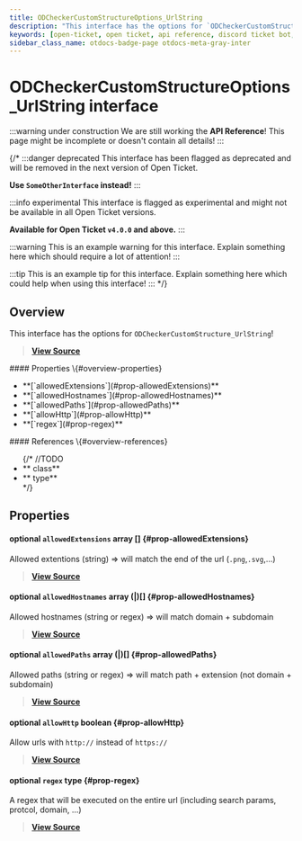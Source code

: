 ```yaml
---
title: ODCheckerCustomStructureOptions_UrlString
description: "This interface has the options for `ODCheckerCustomStructure_UrlString`!"
keywords: [open-ticket, open ticket, api reference, discord ticket bot, interface]
sidebar_class_name: otdocs-badge-page otdocs-meta-gray-inter
---
```

<head>
    <link rel="apple-touch-icon" href="/img/logo_vertical.png"/>
</head>

# ODCheckerCustomStructureOptions_UrlString <M color="gray">interface</M>

:::warning under construction
We are still working the **API Reference**! This page might be incomplete or doesn't contain all details!
:::

{/*
:::danger deprecated
This interface has been flagged as deprecated and will be removed in the next version of Open Ticket.

**Use `SomeOtherInterface` instead!**
:::

:::info experimental
This interface is flagged as experimental and might not be available in all Open Ticket versions.

**Available for Open Ticket `v4.0.0` and above.**
:::

:::warning
This is an example warning for this interface. Explain something here which should require a lot of attention!
:::

:::tip
This is an example tip for this interface. Explain something here which could help when using this interface!
:::
*/}

## Overview
This interface has the options for `ODCheckerCustomStructure_UrlString`!

> [**View Source**](https://otgithub.dj-dj.be/tree/main/src/core/api/modules/checker.ts#L1213)

<FlexHorizontal>
<div style={{width:"50%"}} className="otdocs-flex-mobile-width">
    #### Properties \{#overview-properties}
    <ul>
        <li>**[`allowedExtensions`](#prop-allowedExtensions)**</li>
        <li>**[`allowedHostnames`](#prop-allowedHostnames)**</li>
        <li>**[`allowedPaths`](#prop-allowedPaths)**</li>
        <li>**[`allowHttp`](#prop-allowHttp)**</li>
        <li>**[`regex`](#prop-regex)**</li>
    </ul>
</div>
<div style={{width:"50%"}} className="otdocs-flex-mobile-width">
    #### References \{#overview-references}
    <ul>
        {/*
        //TODO
        <li>**<code><ApiUrl url="class:ODId" label="api.ODId"/></code> <M color="purple">class</M>**</li>
        <li>**<code><ApiUrl url="type:ODExampleType" label="api.ODExampleType"/></code> <M color="brown">type</M>**</li>
        */}
    </ul>
</div>
</FlexHorizontal>

## Properties
<Divider></Divider>
#### <C color="pink">optional</C> `allowedExtensions` <M color="pink">array</M> <ApiBlock><ApiUrl url="js:string" label="string"/>[]</ApiBlock> \{#prop-allowedExtensions}
Allowed extentions (string) => will match the end of the url (`.png`,`.svg`,...)

> [**View Source**](https://otgithub.dj-dj.be/tree/main/src/core/api/modules/checker.ts#L1219)

<Divider></Divider>
#### <C color="pink">optional</C> `allowedHostnames` <M color="pink">array</M> <ApiBlock>(<ApiUrl url="js:string" label="string"/>|<ApiUrl url="js:regex" label="RegExp"/>)[]</ApiBlock> \{#prop-allowedHostnames}
Allowed hostnames (string or regex) => will match domain + subdomain

> [**View Source**](https://otgithub.dj-dj.be/tree/main/src/core/api/modules/checker.ts#L1217)

<Divider></Divider>
#### <C color="pink">optional</C> `allowedPaths` <M color="pink">array</M> <ApiBlock>(<ApiUrl url="js:string" label="string"/>|<ApiUrl url="js:regex" label="RegExp"/>)[]</ApiBlock> \{#prop-allowedPaths}
Allowed paths (string or regex) => will match path + extension (not domain + subdomain)

> [**View Source**](https://otgithub.dj-dj.be/tree/main/src/core/api/modules/checker.ts#L1221)

<Divider></Divider>
#### <C color="red">optional</C> `allowHttp` <M color="red">boolean</M> <ApiBlock><ApiUrl url="js:boolean" label="boolean"/></ApiBlock> \{#prop-allowHttp}
Allow urls with `http://` instead of `https://`

> [**View Source**](https://otgithub.dj-dj.be/tree/main/src/core/api/modules/checker.ts#L1215)

<Divider></Divider>
#### <C color="brown">optional</C> `regex` <M color="brown">type</M> <ApiBlock><ApiUrl url="js:regex" label="RegExp"/></ApiBlock> \{#prop-regex}
A regex that will be executed on the entire url (including search params, protcol, domain, ...)

> [**View Source**](https://otgithub.dj-dj.be/tree/main/src/core/api/modules/checker.ts#L1223)

<Divider></Divider>
